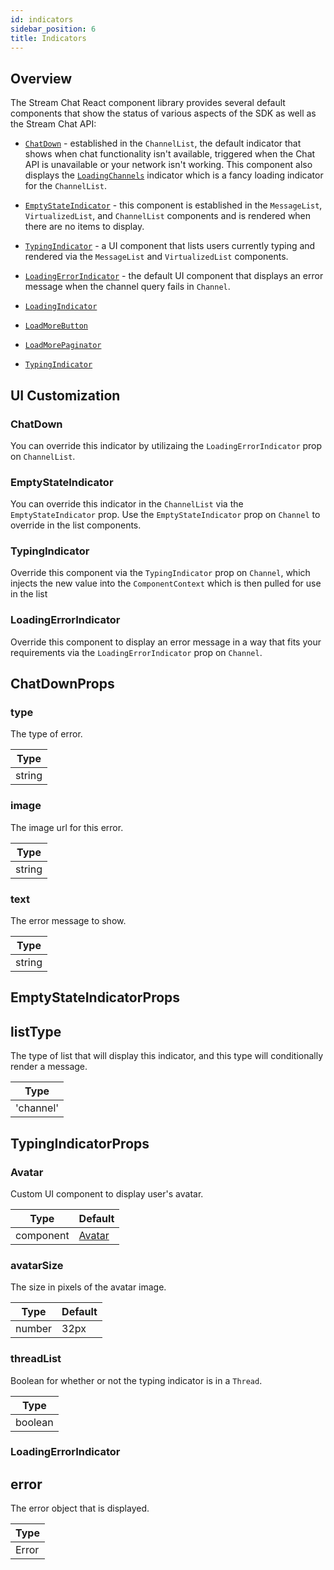 ```yaml
---
id: indicators
sidebar_position: 6
title: Indicators
---
```


## Overview

The Stream Chat React component library provides several default components that show the status of various aspects of the SDK as well as the Stream Chat API:

- [`ChatDown`](https://github.com/GetStream/stream-chat-react/blob/master/src/components/ChatDown/ChatDown.tsx) - established in the `ChannelList`, the default indicator that shows when chat functionality isn't available, triggered when the Chat API is unavailable or your network isn't working.
This component also displays the [`LoadingChannels`](https://github.com/GetStream/stream-chat-react/blob/master/src/components/Loading/LoadingChannels.tsx) indicator which is a fancy loading indicator for the `ChannelList`.

- [`EmptyStateIndicator`](https://github.com/GetStream/stream-chat-react/blob/master/src/components/EmptyStateIndicator/EmptyStateIndicator.tsx) - this component is established in the `MessageList`, `VirtualizedList`, and `ChannelList`
components and is rendered when there are no items to display.

- [`TypingIndicator`](https://github.com/GetStream/stream-chat-react/blob/master/src/components/TypingIndicator/TypingIndicator.tsx) - a UI component that lists users currently typing and rendered via the `MessageList` and `VirtualizedList` components.

- [`LoadingErrorIndicator`](https://github.com/GetStream/stream-chat-react/blob/master/src/components/Loading/LoadingErrorIndicator.tsx) - the default UI component that displays an error message when the channel query fails in `Channel`.

- [`LoadingIndicator`](https://github.com/GetStream/stream-chat-react/blob/master/src/components/Loading/LoadingIndicator.tsx)
- [`LoadMoreButton`](https://github.com/GetStream/stream-chat-react/blob/master/src/components/LoadMore/LoadMoreButton.tsx)
- [`LoadMorePaginator`](https://github.com/GetStream/stream-chat-react/blob/master/src/components/LoadMore/LoadMorePaginator.tsx)
- [`TypingIndicator`](https://github.com/GetStream/stream-chat-react/blob/master/src/components/TypingIndicator/TypingIndicator.tsx)

## UI Customization

### ChatDown

You can override this indicator by utilizaing the `LoadingErrorIndicator` prop on `ChannelList`.

### EmptyStateIndicator

You can override this indicator in the `ChannelList` via the `EmptyStateIndicator` prop. Use the `EmptyStateIndicator` prop on `Channel` to override in the list components.

### TypingIndicator

Override this component via the `TypingIndicator` prop on `Channel`, which injects the new value into the `ComponentContext` which is then pulled for use in the list

### LoadingErrorIndicator

Override this component to display an error message in a way that fits your requirements via the `LoadingErrorIndicator` prop on `Channel`.

## ChatDownProps

### type

The type of error.

| Type   |
| ------ |
| string |

### image

The image url for this error.

| Type   |
| ------ |
| string |

### text
The error message to show.

| Type   |
| ------ |
| string |

## EmptyStateIndicatorProps

## listType

The type of list that will display this indicator, and this type will conditionally render a message.

| Type                  |
| --------------------- |
| 'channel' | 'message' |

## TypingIndicatorProps

### Avatar

Custom UI component to display user's avatar.

| Type      | Default                                                                                               |
| --------- | ----------------------------------------------------------------------------------------------------- |
| component | [Avatar](https://github.com/GetStream/stream-chat-react/blob/master/src/components/Avatar/Avatar.tsx) |


### avatarSize

The size in pixels of the avatar image.

| Type   | Default |
| ------ | ------- |
| number | 32px    |

### threadList

Boolean for whether or not the typing indicator is in a `Thread`.

| Type    |
| ------- |
| boolean |

### LoadingErrorIndicator

## error

The error object that is displayed.

| Type  |
| ----- |
| Error |




